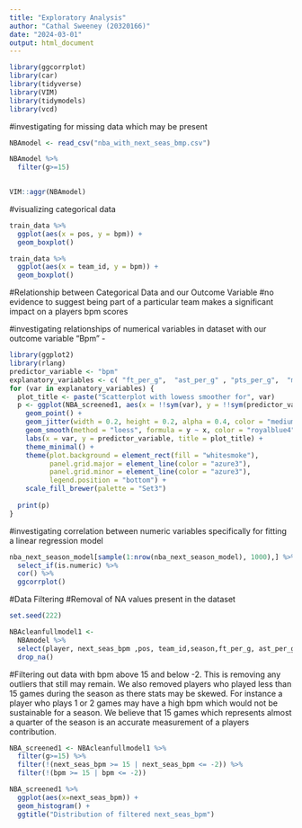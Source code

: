 ---
title: "Exploratory Analysis"
author: "Cathal Sweeney (20320166)"
date: "2024-03-01"
output: html_document
---

```{r}
library(ggcorrplot)
library(car)
library(tidyverse)
library(VIM)
library(tidymodels)
library(vcd)

```






#investigating for missing data which may be present 
```{r}
NBAmodel <- read_csv("nba_with_next_seas_bmp.csv")

NBAmodel %>%
  filter(g>=15)

 
VIM::aggr(NBAmodel)

```

#visualizing categorical data 
```{r}
train_data %>%
  ggplot(aes(x = pos, y = bpm)) +
  geom_boxplot()
```
```{r}
train_data %>%
  ggplot(aes(x = team_id, y = bpm)) +
  geom_boxplot()
```
#Relationship between Categorical Data and our Outcome Variable 
#no evidence to suggest being part of a particular team makes a significant impact on a players bpm scores 



 




#investigating relationships of numerical variables in dataset with our outcome variable "Bpm" - 
```{r, echo=FALSE, warning=FALSE, message=FALSE}
library(ggplot2)
library(rlang)
predictor_variable <- "bpm"
explanatory_variables <- c( "ft_per_g",  "ast_per_g" , "pts_per_g",  "mp",   "trb_per_g",  "gs", "g",  "mp_per_g" , "fg_per_g",  "fg_pct" , "fg3_per_g",    "fg2_pct" , "ft_pct", "orb_per_g",  "stl_per_g", "blk_per_g",  "tov_per_g" ,"pf_per_g",  "ts_pct" , "per", "fta_per_fga_pct",  "trb_pct" ,  "stl_pct" ,"tov_pct",  "usg_pct",  "age" , "fg3a_per_fga_pct", "vorp","win_loss_pct",)
for (var in explanatory_variables) {
  plot_title <- paste("Scatterplot with lowess smoother for", var)
  p <- ggplot(NBA_screened1, aes(x = !!sym(var), y = !!sym(predictor_variable))) +
    geom_point() +
    geom_jitter(width = 0.2, height = 0.2, alpha = 0.4, color = "mediumpurple1") +
    geom_smooth(method = "loess", formula = y ~ x, color = "royalblue4") +
    labs(x = var, y = predictor_variable, title = plot_title) + 
    theme_minimal() +
    theme(plot.background = element_rect(fill = "whitesmoke"),
          panel.grid.major = element_line(color = "azure3"),
          panel.grid.minor = element_line(color = "azure3"),
          legend.position = "bottom") +
    scale_fill_brewer(palette = "Set3")
  
  print(p)
}
```

#investigating correlation between numeric variables specifically for fitting a linear regression model 
```{r}
nba_next_season_model[sample(1:nrow(nba_next_season_model), 1000),] %>%
  select_if(is.numeric) %>%
  cor() %>%
  ggcorrplot()
```

#Data Filtering 
#Removal of NA values present in the dataset 

```{r}
set.seed(222)

NBAcleanfullmodel1 <- 
  NBAmodel %>%
  select(player, next_seas_bpm ,pos, team_id,season,ft_per_g, ast_per_g, pts_per_g ,mp, bpm ,efg_pct, trb_per_g,gs,g,mp_per_g,fg_per_g,fga_per_g,fg_pct,fg3_per_g,fg3a_per_g,fg3_pct,fg2_per_g,fg2a_per_g,fg2_pct,fta_per_g,ft_pct,orb_per_g,orb_pct,drb_per_g,stl_per_g,blk_per_g,tov_per_g,pf_per_g,per,ts_pct,fta_per_fga_pct,drb_pct,trb_pct,ast_pct,stl_pct,blk_pct,tov_pct,usg_pct,ows,dws,ws,ws_per_48,obpm,dbpm,age,fg3a_per_fga_pct,vorp,mov,mov_adj,win_loss_pct) %>%
  drop_na()
```


#Filtering out data with bpm  above 15 and below -2. This is removing any outliers that still may remain. We also removed players who played less than 15 games during the season as there stats may be skewed. For instance a player who plays 1 or 2 games may have a high bpm which would not be sustainable for a season. We believe that 15 games which represents almost a quarter of the season is an accurate measurement of a players contribution.
```{r}
NBA_screened1 <- NBAcleanfullmodel1 %>%
  filter(g>=15) %>%
  filter(!(next_seas_bpm >= 15 | next_seas_bpm <= -2)) %>%
  filter(!(bpm >= 15 | bpm <= -2))
```

```{r}
NBA_screened1 %>%
  ggplot(aes(x=next_seas_bpm)) +
  geom_histogram() +
  ggtitle("Distribution of filtered next_seas_bpm")
```


